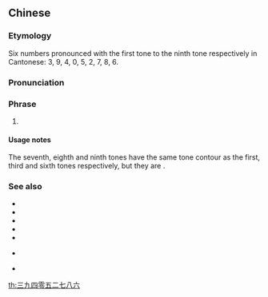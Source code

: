 ==Chinese==
{{zh-forms}}

===Etymology===
Six numbers pronounced with the first tone to the ninth tone respectively in Cantonese: 3, 9, 4, 0, 5, 2, 7, 8, 6.

===Pronunciation===
{{zh-pron
|c=saam1 gau2 sei3 ling4 ng5 ji6 cat1 baat3 luk6
|cat=ph
}}

===Phrase===
{{zh-phrase}}

# {{lb|zh|Cantonese}} {{non-gloss definition|A phrase used to memorise the nine tones in Cantonese}}

====Usage notes====
The seventh, eighth and ninth tones have the same tone contour as the first, third and sixth tones respectively, but they are {{w|Checked tone|checked syllables}}.

===See also===
* {{zh-l|三九四零五二}}
* {{zh-l|詩史試時市事}}
* {{zh-l|詩史試時市事色錫食}}
* {{zh-l|分粉訓墳憤份}}
* {{zh-l|分粉訓墳憤份忽發佛}}
* {{qual|Mandarin}} {{zh-l|媽麻馬罵}}
* {{qual|Min Nan}} {{zh-l|衫短褲闊人矮鼻直}}

[[th:三九四零五二七八六]]